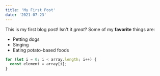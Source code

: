 ```yaml
---
title: 'My First Post'
date: '2021-07-23'
---
```


This is my first blog post! Isn't it _great_?
Some of my **favorite** things are:

- Petting dogs
- Singing
- Eating potato-based foods

```js
for (let i = 0; i < array.length; i++) {
  const element = array[i];
}
```
